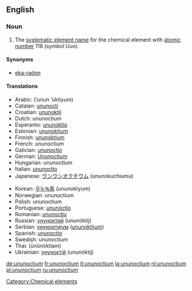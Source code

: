 ==English==
{{elements|Uuo|ununseptium|Uus|ununennium|Uue}}
=== Noun ===
{{en-noun|-}}
{{wikipedia}}

#The [[systematic element name]] for the chemical element with [[atomic number]] 118 (''symbol'' Uuo).

====Synonyms====
*[[eka-radon]]

==== Translations ====
{{top}}
*Arabic: {{ARchar|[[أنون أوكتيوم]]}} (’unun ’úktiyum) {{m}}
*Catalan: [[ununocti]] {{m}}
*Croatian: [[ununoktij]] {{m}}
*Dutch: ununoctium {{n}}
*Esperanto: [[ununoktio]]
*Estonian: [[ununoktium]]
*Finnish: [[ununoktium]]
*French: ununoctium {{m}}
*Galician: [[ununoctio]] {{m}}
*German: [[Ununoctium]] {{n}}
*Hungarian: ununoctium
*Italian: [[ununoctio]] {{m}}
*Japanese: [[ウンウンオクチウム]] (ununokuchiumu)
{{mid}}
*Korean: [[우누녹튬]] (ununoktyum)
*Norwegian: ununoctium
*Polish: ununoctium {{m}}
*Portuguese: [[ununóctio]] {{m}}
*Romanian: [[ununoctiu]] {{n}}
*Russian: [[унуноктий]] (ununóktij) {{m}}
*Serbian: [[унуноктијум]] ([[ununoktijum]]) {{m}}
*Spanish: [[ununoctio]] {{m}}
*Swedish: ununoctium
*Thai: {{THchar|[[อูนอูนออกเทียม]]}} (ūnūnòktiam)
*Ukrainian: [[унуноктій]] (ununóktij) {{m}}
{{bottom}}

[[Category:Chemical elements]]

[[de:ununoctium]]
[[fr:ununoctium]]
[[it:ununoctium]]
[[la:ununoctium]]
[[nl:ununoctium]]
[[pl:ununoctium]]
[[ru:ununoctium]]